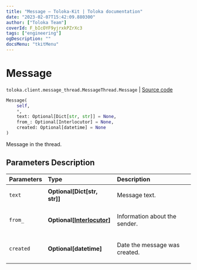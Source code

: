 ```yaml
---
title: "Message — Toloka-Kit | Toloka documentation"
date: "2023-02-07T15:42:09.880300"
author: ["Toloka Team"]
coverId: F_bIcOYF9yjrxkPZrXc3
tags: ["engineering"]
ogDescription: ""
docsMenu: "tkitMenu"
---
```


# Message
`toloka.client.message_thread.MessageThread.Message` | [Source code](https://github.com/Toloka/toloka-kit/blob/v1.1.3/src/client/message_thread.py#L121)

```python
Message(
    self,
    *,
    text: Optional[Dict[str, str]] = None,
    from_: Optional[Interlocutor] = None,
    created: Optional[datetime] = None
)
```

Message in the thread.

## Parameters Description

| Parameters | Type | Description |
| :----------| :----| :-----------|
`text`|**Optional\[Dict\[str, str\]\]**|<p>Message text.</p>
`from_`|**Optional\[[Interlocutor](/docs/toloka-kit/reference/toloka.client.message_thread.Interlocutor)\]**|<p>Information about the sender.</p>
`created`|**Optional\[datetime\]**|<p>Date the message was created.</p>
